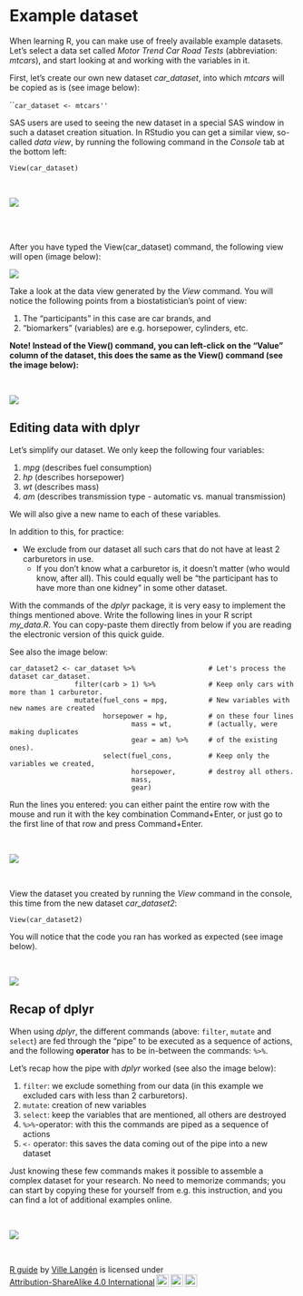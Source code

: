 # Example dataset

When learning R, you can make use of freely available example datasets. Let's select a data set called *Motor Trend Car Road Tests* (abbreviation: *mtcars*), and start looking at and working with the variables in it.

First, let's create our own new dataset *car_dataset*, into which *mtcars* will be copied as is (see image below):

```car_dataset <- mtcars''`

SAS users are used to seeing the new dataset in a special SAS window in such a dataset creation situation. In RStudio you can get a similar view, so-called *data view*, by running the following command in the *Console* tab at the bottom left:

``` View(car_dataset) ```


<br>

![](images/view.png)

<br><br>

After you have typed the View(car_dataset) command, the following view will open (image below):


![](images/view2.png)
<br>

Take a look at the data view generated by the *View* command. You will notice the following points from a biostatistician's point of view:

1. The "participants" in this case are car brands, and
2. "biomarkers" (variables) are e.g. horsepower, cylinders, etc.

**Note! Instead of the View() command, you can left-click on the "Value" column of the dataset, this does the same as the View() command (see the image below):**

 

<br>

![](images/view3.png)


## Editing data with dplyr

Let's simplify our dataset. We only keep the following four variables:

1. *mpg* (describes fuel consumption)
2. *hp* (describes horsepower)
3. *wt* (describes mass)
4. *am* (describes transmission type - automatic vs. manual transmission)

We will also give a new name to each of these variables.

In addition to this, for practice:

- We exclude from our dataset all such cars that do not have at least 2 carburetors in use.
   - If you don't know what a carburetor is, it doesn't matter (who would know, after all). This could equally well be "the participant has to have more than one kidney" in some other dataset.

With the commands of the *dplyr* package, it is very easy to implement the things mentioned above. Write the following lines in your R script *my_data.R*. You can copy-paste them directly from below if you are reading the electronic version of this quick guide.

See also the image below:


```
car_dataset2 <- car_dataset %>%                  # Let's process the dataset car_dataset.
                filter(carb > 1) %>%             # Keep only cars with more than 1 carburetor.
                mutate(fuel_cons = mpg,          # New variables with new names are created
                       horsepower = hp,          # on these four lines
                              mass = wt,         # (actually, were making duplicates
                              gear = am) %>%     # of the existing ones).
                       select(fuel_cons,         # Keep only the variables we created,
                              horsepower,        # destroy all others.
                              mass,
                              gear)
```

Run the lines you entered: you can either paint the entire row with the mouse and run it with the key combination Command+Enter, or just go to the first line of that row and press Command+Enter.

<br>

![](images/dplyr2.png)


<br>


View the dataset you created by running the *View* command in the console, this time from the new dataset *car_dataset2*:

``` View(car_dataset2) ```

You will notice that the code you ran has worked as expected (see image below).


<br>

![](images/dplyr3.png)

## Recap of dplyr

When using *dplyr*, the different commands (above: ```filter```, ```mutate``` and ```select```) are fed through the "pipe" to be executed as a sequence of actions, and the following **operator** has to be in-between the commands: ``` %>% ```.

Let's recap how the pipe with *dplyr* worked (see also the image below):

1. ```filter```: we exclude something from our data (in this example we excluded cars with less than 2 carburetors).
2. ```mutate```: creation of new variables
3. ```select```: keep the variables that are mentioned, all others are destroyed
4. ``` %>% ```-operator: with this the commands are piped as a sequence of actions
5. ``` <- ``` operator: this saves the data coming out of the pipe into a new dataset

Just knowing these few commands makes it possible to assemble a complex dataset for your research. No need to memorize commands; you can start by copying these for yourself from e.g. this instruction, and you can find a lot of additional examples online.


<br>

![](images/dplyrkertaus.png)

<br>
<p xmlns:cc="http://creativecommons.org/ns#" xmlns:dct="http://purl.org/dc/terms/"><a property="dct:title" rel="cc:attributionURL" href="https://vldesign.kapsi.fi/r-guide-in-english/">R guide</a> by <a rel="cc:attributionURL dct:creator" property="cc:attributionName" href="http://www.linkedin.com/in/ville-langen">Ville Langén</a> is licensed under <a href="http://creativecommons.org/licenses/by-sa/4.0/?ref=chooser-v1" target="_blank" rel="license noopener noreferrer" style="display:inline-block;">Attribution-ShareAlike 4.0 International<img style="height:22px!important;margin-left:3px;vertical-align:text-bottom;" src="https://mirrors.creativecommons.org/presskit/icons/cc.svg?ref=chooser-v1"><img style="height:22px!important;margin-left:3px;vertical-align:text-bottom;" src="https://mirrors.creativecommons.org/presskit/icons/by.svg?ref=chooser-v1"><img style="height:22px!important;margin-left:3px;vertical-align:text-bottom;" src="https://mirrors.creativecommons.org/presskit/icons/sa.svg?ref=chooser-v1"></a></p>